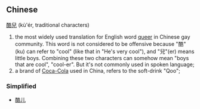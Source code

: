 == Chinese ==

[[酷]][[兒]] (kù'ér, traditional characters)

#the most widely used translation for English word [[queer]] in Chinese gay community. This word is not considered to be offensive because "酷"(ku) can refer to "cool" (like that in "He's very cool"), and "兒"(er) means little boys. Combining these two characters can somehow mean "boys that are cool", "cool-er". But it's not commonly used in spoken language;
#a brand of [[Coca-Cola]] used in China, refers to the soft-drink "Qoo";

===Simplified===
*[[酷儿]]